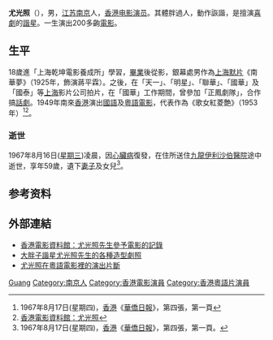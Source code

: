'''尤光照'''（{{bd|1908年|3月30日|1967年|8月16日}}），男，[[江苏|江苏]][[南京|南京]]人，[[香港|香港]][[电影演员|电影演员]]。其體胖過人，動作詼諧，是擅演[[喜劇|喜劇]]的[[諧星|諧星]]。一生演出200多齣[[電影|電影]]。

== 生平 ==
18歲進「上海乾坤電影養成所」學習，[[畢業|畢業]]後從影，銀幕處男作為[[上海|上海]][[默片|默片]]《南華夢》（1925年，飾演蔣平霖）。之後，在「天一」、「明星」、「聯華」、「國華」及「國泰」等[[上海|上海]]影片公司拍片，在「國華」工作期間，曾參加「正鳳劇隊」，合作搞[[話劇|話劇]]。1949年南來[[香港|香港]]演出[[國語|國語]]及[[粵語|粵語]][[電影|電影]]，代表作為《歌女紅菱艶》（1953年）<ref>1967年8月17日(星期四)，[[香港|香港]]《[[華僑日報|華僑日報]]》，第四張，第一頁</ref><ref>[http://ipac.hkfa.lcsd.gov.hk/ipac20/ipac.jsp?session=1253O6548V8P7.130&profile=hkfa&uri=full=3100024@!25158@!14&ri=1&aspect=basic_search&menu=search&source=192.168.110.61@!horizon&ipp=20&staffonly=&term=%E5%B0%A4%E5%85%89%E7%85%A7%2C+1908%2F3%2F30-1967%2F8%2F16%2C&index=NAMEBRP&uindex=&aspect=basic_search&menu=search&ri=1 香港電影資料館：尤光照]{{Dead link|date=2018年5月 |bot=InternetArchiveBot |fix-attempted=no }}</ref>。

=== 逝世 ===
1967年8月16日([[星期三|星期三]])凌晨，因[[心臟病|心臟病]]復發，在住所送住[[九龍|九龍]][[伊利沙伯醫院|伊利沙伯醫院]]途中逝世，享年59歲，遺下[[妻子|妻子]]及女兒<ref>1967年8月17日(星期四)，[[香港|香港]]《[[華僑日報|華僑日報]]》，第四張，第一頁。</ref>。

== 参考资料 ==
{{reflist}}

== 外部連結 ==
* [http://ipac.hkfa.lcsd.gov.hk/ipac20/ipac.jsp?session=12M71N759B216.5&profile=hkfa&uri=link=3100036@!175@!3100024@!3100036&aspect=basic_search&menu=search&ri=1&source=192.168.110.61@!horizon&term=%E5%B0%A4%E5%85%89%E7%85%A7%2C+1908%2F3%2F30-1967%2F8%2F16%2C&index=NAMEBRP 香港電影資料館：尤光照先生參予電影的記錄]{{Dead link|date=2018年5月 |bot=InternetArchiveBot |fix-attempted=no }}
* [http://hkmdb.com/db/people/portraits.mhtml?id=1533&display_set=big5 大胖子諧星尤光照先生的各種造型劇照] {{Wayback|url=http://hkmdb.com/db/people/portraits.mhtml?id=1533&display_set=big5 |date=20160304100535 }}
* [http://www.youtube.com/watch?v=N-TsIx3Is3s 尤光照在粵語電影裡的演出片斷]

{{Authority control}}
{{DEFAULTSORT:You尤}}
[[Category:尤姓|Guang]]
[[Category:南京人|Category:南京人]]
[[Category:香港電影演員|Category:香港電影演員]]
[[Category:香港粵語片演員|Category:香港粵語片演員]]
